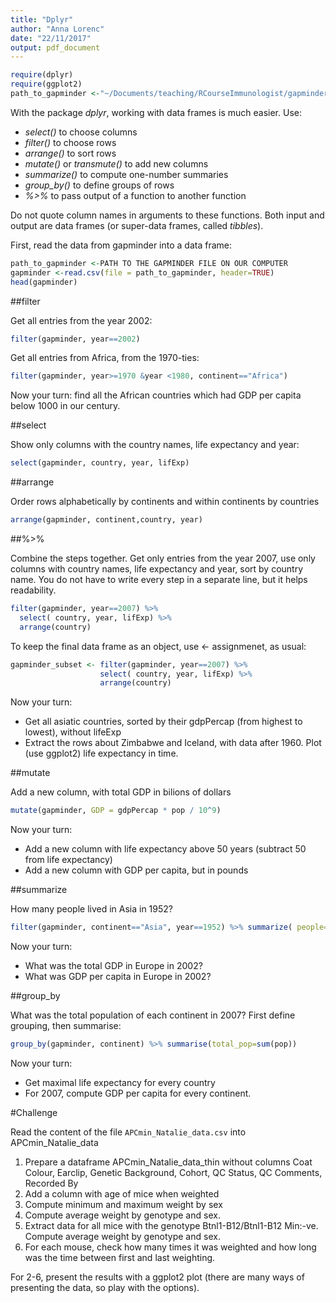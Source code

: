 ```yaml
---
title: "Dplyr"
author: "Anna Lorenc"
date: "22/11/2017"
output: pdf_document
---
```


```r
require(dplyr)
require(ggplot2)
path_to_gapminder <-"~/Documents/teaching/RCourseImmunologist/gapminder-FiveYearData.csv"
```

With the package _dplyr_, working with data frames is much easier. 
Use:

* *select()* to choose columns
* *filter()* to choose rows
* *arrange()* to sort rows
* *mutate()* or *transmute()* to add new columns
* *summarize()* to compute one-number summaries
* *group_by()* to define groups of rows 
* *%>%* to pass output of a function to another function

Do not quote column names in arguments to these functions.
Both input and output are data frames (or super-data frames, called _tibbles_).

First, read the data from gapminder into a data frame:
```r
path_to_gapminder <-PATH TO THE GAPMINDER FILE ON OUR COMPUTER
gapminder <-read.csv(file = path_to_gapminder, header=TRUE)
head(gapminder)
```

##filter

Get all entries from the year 2002:
```r
filter(gapminder, year==2002)
```
 
 Get all entries from Africa, from the 1970-ties:
```r
filter(gapminder, year>=1970 &year <1980, continent=="Africa")
```

Now your turn: find all the African countries which had GDP per capita below 1000 in our century.

##select

Show only columns with the country names, life expectancy and year:
```r
select(gapminder, country, year, lifExp)
```

##arrange

Order rows alphabetically by continents and within continents by countries
```r
arrange(gapminder, continent,country, year)
```


##%>%

Combine the steps together. Get only entries from the year 2007, use only columns with  country names, life expectancy and year, sort by country name.  You do not have to write every step in a separate line, but it helps readability.
```r
filter(gapminder, year==2007) %>%
  select( country, year, lifExp) %>%
  arrange(country)
```

To keep the final data frame as an object, use  <- assignmenet, as usual:

```r
gapminder_subset <- filter(gapminder, year==2007) %>%
                    select( country, year, lifExp) %>%
                    arrange(country)
```


Now your turn:

* Get all asiatic countries, sorted by their gdpPercap (from highest to lowest), without lifeExp
* Extract  the rows about Zimbabwe and Iceland, with data after 1960. Plot (use ggplot2) life expectancy in time.

##mutate

Add a new column, with total GDP in bilions of dollars
```r
mutate(gapminder, GDP = gdpPercap * pop / 10^9)
```

Now your turn:

* Add a new column with life expectancy above 50 years (subtract 50 from life expectancy)
* Add a new column with GDP per capita, but in pounds


##summarize

How many people lived in Asia in 1952?
```r
filter(gapminder, continent=="Asia", year==1952) %>% summarize( people=sum(pop))
```

Now your turn:

* What was the total GDP in Europe in 2002?
* What was GDP per capita in Europe in 2002?

##group_by

What was the total population of each continent in 2007? First define grouping, then summarise:
```r
group_by(gapminder, continent) %>% summarise(total_pop=sum(pop))
```

Now your turn:

* Get maximal life expectancy for every country
* For 2007, compute GDP per capita for every continent.

#Challenge

Read the content of the file `APCmin_Natalie_data.csv` into APCmin_Natalie_data

1. Prepare a dataframe APCmin_Natalie_data_thin without columns Coat Colour, Earclip, Genetic Background, Cohort, QC Status, QC Comments, Recorded By
2. Add a column with age of mice when weighted
3. Compute minimum and maximum weight by sex
4. Compute average weight by genotype and sex.
5. Extract data for all mice with the genotype Btnl1-B12/Btnl1-B12 Min:-ve. Compute average weight by genotype and sex.
6. For each mouse, check how many times it was weighted and how long was the time between first and last weighting.

For 2-6, present the results with a ggplot2 plot (there are many ways of presenting the data, so play with the options).
